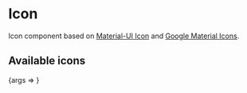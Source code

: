 

<Meta
	title="UI Kit/Icon"
	component={Icon}
/>

# Icon

Icon component based on [Material-UI Icon](https://material-ui.com/components/Icons/) and [Google Material Icons](https://material.io/resources/icons/?style=baseline).

## Available icons

<Canvas>
  <Story name="clear icon" args={{icon: 'clear'}}>{args => <Icon {...args} />}</Story>
</Canvas>

<ArgsTable of={Icon} />
